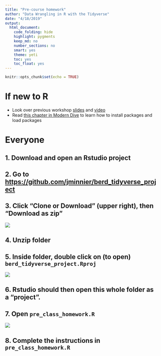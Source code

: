 ```yaml
---
title: "Pre-course homework"
author: "Data Wrangling in R with the Tidyverse"
date: "4/18/2019"
output:   
  html_document:
    code_folding: hide
    highlight: pygments
    keep_md: no
    number_sections: no
    smart: yes
    theme: yeti
    toc: yes
    toc_float: yes
---
```


```r
knitr::opts_chunk$set(echo = TRUE)
```

# If new to R

- Look over previous workshop [slides](http://bit.ly/berd_r_intro) and [video](https://echo360.org/section/aefe4e1c-c635-4a3b-bf99-ce6439184f5f/public)
- Read [this chapter in Modern Dive](https://moderndive.com/2-getting-started.html#package-installation) to learn how to install packages and load packages

# Everyone

## 1. Download and open an Rstudio project

## 2. Go to [https://github.com/jminnier/berd_tidyverse_project](https://github.com/jminnier/berd_tidyverse_project)

## 3. Click "Clone or Download" (upper right), then "Download as zip"

![](img/github_download.png)

## 4. Unzip folder

## 5. Inside folder, double click on (to open) `berd_tidyverse_project.Rproj`

![](img/homework_rproj.png)

## 6. Rstudio should then open this whole folder as a "project".

## 7. Open `pre_class_homework.R`

![](img/homework_file.png)

## 8. Complete the instructions in `pre_class_homework.R`
